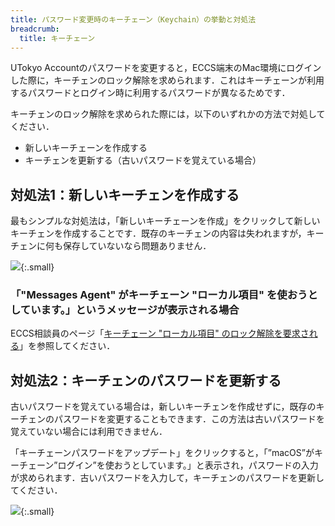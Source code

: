 ```yaml
---
title: パスワード変更時のキーチェーン（Keychain）の挙動と対処法
breadcrumb:
  title: キーチェーン
---
```



<WwweccEol systemName="ECCS端末"/>

UTokyo Accountのパスワードを変更すると，ECCS端末のMac環境にログインした際に，キーチェンのロック解除を求められます．これはキーチェーンが利用するパスワードとログイン時に利用するパスワードが異なるためです．

キーチェンのロック解除を求められた際には，以下のいずれかの方法で対処してください．

- 新しいキーチェーンを作成する
- キーチェンを更新する（古いパスワードを覚えている場合）

## 対処法1：新しいキーチェンを作成する

最もシンプルな対処法は，「新しいキーチェーンを作成」をクリックして新しいキーチェンを作成することです．既存のキーチェンの内容は失われますが，キーチェンに何も保存していないなら問題ありません．

![](keychain-create-new.png){:.small}

### 「"Messages Agent" がキーチェーン "ローカル項目" を使おうとしています。」というメッセージが表示される場合

ECCS相談員のページ「[キーチェーン "ローカル項目" のロック解除を要求される](https://www.sodan.ecc.u-tokyo.ac.jp/faq/keychain-local/)」を参照してください．

## 対処法2：キーチェンのパスワードを更新する

古いパスワードを覚えている場合は，新しいキーチェンを作成せずに，既存のキーチェンのパスワードを変更することもできます．この方法は古いパスワードを覚えていない場合には利用できません．

「キーチェーンパスワードをアップデート」をクリックすると，「”macOS”がキーチェーン”ログイン”を使おうとしています。」と表示され，パスワードの入力が求められます．古いパスワードを入力して，キーチェンのパスワードを更新してください．

![](keychain-update-password.png){:.small}

